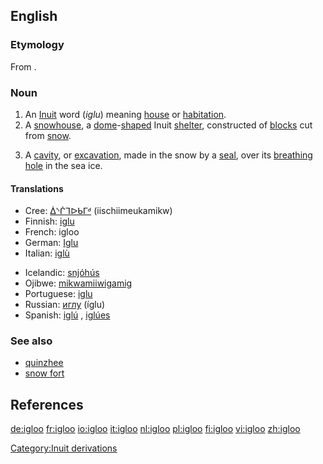 ==English==

===Etymology===
From {{etyl|ikt}} {{term|||tr=iġlu}}.

===Noun===
{{en-noun}}

# An [[Inuit]] word (''iglu'') meaning [[house]] or [[habitation]].
# A [[snowhouse]], a [[dome]]-[[shape]]d Inuit [[shelter]], constructed of [[block]]s cut from [[snow]].
# {{zoology}} A [[cavity]], or [[excavation]], made in the snow by a [[seal]], over its [[breathing]] [[hole]] in the sea ice.

====Translations====
{{trans-top|Inuit snow house}}
*Cree: [[ᐄᔅᒌᒣᐅᑲᒥᒄ]] (iischiimeukamikw)
*Finnish: [[iglu]]
*French: igloo {{m}}
*German: [[Iglu]] {{n}}
*Italian: [[iglù]] {{m}}
{{trans-mid}}
*Icelandic: [[snjóhús]] {{n}}
*Ojibwe: [[mikwamiiwigamig]]
*Portuguese: [[iglu]] {{m}}
*Russian: [[иглу]] (íglu) {{n}}
*Spanish: [[iglú]] {{m}}, [[iglúes]] {{p}}
{{trans-bottom}}

===See also===
*[[quinzhee]]
*[[snow fort]]

==References==
<references/>

[[Category:Inuit derivations]]

[[de:igloo]]
[[fr:igloo]]
[[io:igloo]]
[[it:igloo]]
[[nl:igloo]]
[[pl:igloo]]
[[fi:igloo]]
[[vi:igloo]]
[[zh:igloo]]